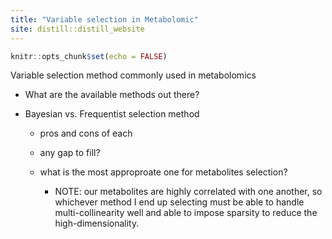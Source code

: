 ```yaml
---
title: "Variable selection in Metabolomic"
site: distill::distill_website
---
```


```r
knitr::opts_chunk$set(echo = FALSE)

```

Variable selection method commonly used in metabolomics

- What are the available methods out there? 
- Bayesian vs. Frequentist selection method

  - pros and cons of each
  - any gap to fill?
  - what is the most approproate one for metabolites selection? 
    
    - NOTE: our metabolites are highly correlated with one another, so whichever method I end up selecting must be able to handle multi-collinearity well and able to impose sparsity to reduce the high-dimensionality. 